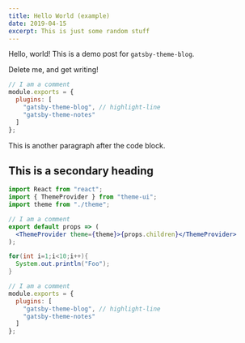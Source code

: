 ```yaml
---
title: Hello World (example)
date: 2019-04-15
excerpt: This is just some random stuff
---
```


Hello, world! This is a demo post for `gatsby-theme-blog`.

Delete me, and get writing!

```js
// I am a comment
module.exports = {
  plugins: [
    "gatsby-theme-blog", // highlight-line
    "gatsby-theme-notes"
  ]
};
```

This is another paragraph after the code block.

## This is a secondary heading

```jsx
import React from "react";
import { ThemeProvider } from "theme-ui";
import theme from "./theme";

// I am a comment
export default props => (
  <ThemeProvider theme={theme}>{props.children}</ThemeProvider>
);
```


```java
for(int i=1;i<10;i++){
  System.out.println("Foo");
}
```

```js
// I am a comment
module.exports = {
  plugins: [
    "gatsby-theme-blog", // highlight-line
    "gatsby-theme-notes"
  ]
};
```

